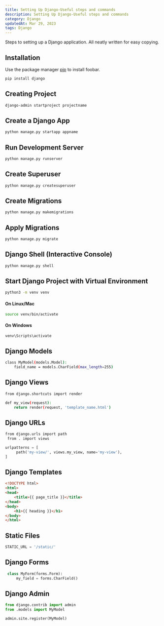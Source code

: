 ```yaml
---
title: Setting Up Django-Useful steps and commands
description: Setting Up Django-Useful steps and commands
category: Django
updatedAt: Mar 29, 2023
tags: Django
---
```


Steps to setting up a Django application. All neatly written for easy copying.

## Installation

Use the package manager [pip](https://pip.pypa.io/en/stable/) to install foobar.

```bash
pip install django
```


## Creating Project

```bash
django-admin startproject projectname
```

## Create a Django App

```bash
python manage.py startapp appname
```

## Run Development Server

```bash
python manage.py runserver
```

## Create Superuser

```bash
python manage.py createsuperuser
```

## Create Migrations

```bash
python manage.py makemigrations
```

## Apply Migrations

```bash
python manage.py migrate
```

## Django Shell (Interactive Console)

```bash
python manage.py shell
```

## Start Django Project with Virtual Environment

```bash
python3 -m venv venv
```
#### On Linux/Mac

```bash
source venv/bin/activate
```

#### On Windows

```bash
venv\Scripts\activate
```

## Django Models

```bash
class MyModel(models.Model):
    field_name = models.CharField(max_length=255)
```

## Django Views

```bash
from django.shortcuts import render

def my_view(request):
    return render(request, 'template_name.html')
```

## Django URLs

```bash
from django.urls import path
 from . import views
```

```python
urlpatterns = [
     path('my-view/', views.my_view, name='my-view'), 
]
```

## Django Templates

```html
<!DOCTYPE html>
<html>
<head>
    <title>{{ page_title }}</title>
</head>
<body>
    <h1>{{ heading }}</h1>
</body>
</html>
```

## Static Files

```python
STATIC_URL = '/static/'
```

## Django Forms

```python
 class MyForm(forms.Form):
     my_field = forms.CharField()
```

## Django Admin

```python
from django.contrib import admin
from .models import MyModel

admin.site.register(MyModel)
```